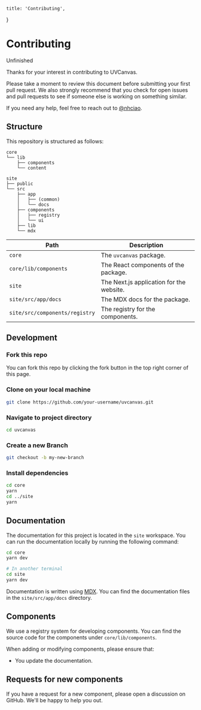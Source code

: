     title: 'Contributing',
}

# Contributing

<Note>
  Unfinished
</Note>

Thanks for your interest in contributing to UVCanvas.

Please take a moment to review this document before submitting your first pull request. We also strongly recommend that you check for open issues and pull requests to see if someone else is working on something similar.

If you need any help, feel free to reach out to [@nhciao](https://twitter.com/nhciao).

[//]: # (## About this repository)

[//]: # ()
[//]: # (This repository is a monorepo.)

[//]: # ()
[//]: # (- We use [pnpm]&#40;https://pnpm.io&#41; and [`workspaces`]&#40;https://pnpm.io/workspaces&#41; for development.)

[//]: # (- We use [Turborepo]&#40;https://turbo.build/repo&#41; as our build system.)

[//]: # (- We use [changesets]&#40;https://github.com/changesets/changesets&#41; for managing releases.)

## Structure

This repository is structured as follows:

```
core
└── lib
    ├── components
    └── content

site
├── public
└── src
    ├── app
    │   ├── (common)
    │   └── docs
    ├── components
    │   ├── registry
    │   └── ui
    ├── lib
    └── mdx
```

| Path                           | Description                              |
|--------------------------------|------------------------------------------|
| `core`                         | The `uvcanvas` package.                  |
| `core/lib/components`          | The React components of the package.     |
| `site`                         | The Next.js application for the website. |
| `site/src/app/docs`            | The MDX docs for the package.            |
| `site/src/components/registry` | The registry for the components.         |

## Development

### Fork this repo

You can fork this repo by clicking the fork button in the top right corner of this page.

### Clone on your local machine

```bash
git clone https://github.com/your-username/uvcanvas.git
```

### Navigate to project directory

```bash
cd uvcanvas
```

### Create a new Branch

```bash
git checkout -b my-new-branch
```

### Install dependencies

```bash
cd core
yarn
cd ../site
yarn
```

## Documentation

The documentation for this project is located in the `site` workspace. You can run the documentation locally by running the following command:

```bash
cd core
yarn dev

# In another terminal
cd site
yarn dev
```

Documentation is written using [MDX](https://mdxjs.com). You can find the documentation files in the `site/src/app/docs` directory.

## Components

We use a registry system for developing components. You can find the source code for the components under `core/lib/components`.

When adding or modifying components, please ensure that:

- You update the documentation.

[//]: # (## Commit Convention)

[//]: # ()
[//]: # (Before you create a Pull Request, please check whether your commits comply with)

[//]: # (the commit conventions used in this repository.)

[//]: # ()
[//]: # (When you create a commit we kindly ask you to follow the convention)

[//]: # (`category&#40;scope or module&#41;: message` in your commit message while using one of)

[//]: # (the following categories:)

[//]: # ()
[//]: # (- `feat / feature`: all changes that introduce completely new code or new)

[//]: # (features)

[//]: # (- `fix`: changes that fix a bug &#40;ideally you will additionally reference an)

[//]: # (issue if present&#41;)

[//]: # (- `refactor`: any code related change that is not a fix nor a feature)

[//]: # (- `docs`: changing existing or creating new documentation &#40;i.e. README, docs for)

[//]: # (usage of a lib or cli usage&#41;)

[//]: # (- `build`: all changes regarding the build of the software, changes to)

[//]: # (dependencies or the addition of new dependencies)

[//]: # (- `test`: all changes regarding tests &#40;adding new tests or changing existing)

[//]: # (ones&#41;)

[//]: # (- `ci`: all changes regarding the configuration of continuous integration &#40;i.e.)

[//]: # (github actions, ci system&#41;)

[//]: # (- `chore`: all changes to the repository that do not fit into any of the above)

[//]: # (categories)

[//]: # ()
[//]: # (e.g. `feat&#40;components&#41;: add new prop to the avatar component`)

[//]: # ()
[//]: # (If you are interested in the detailed specification you can visit)

[//]: # (https://www.conventionalcommits.org/ or check out the)

[//]: # ([Angular Commit Message Guidelines]&#40;https://github.com/angular/angular/blob/22b96b9/CONTRIBUTING.md#-commit-message-guidelines&#41;.)

## Requests for new components

If you have a request for a new component, please open a discussion on GitHub. We'll be happy to help you out.

